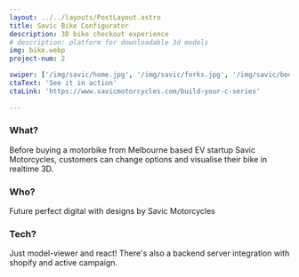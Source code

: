 ```yaml
---
layout: ../../layouts/PostLayout.astro
title: Savic Bike Configurator
description: 3D bike checkout experience
# description: platform for downloadable 3d models
img: bike.webp
project-num: 2

swiper: ['/img/savic/home.jpg', '/img/savic/forks.jpg', '/img/savic/body.jpg', '/img/savic/checkout.jpg', '/img/savic/old.jpg' ]
ctaText: 'See it in action'
ctaLink: 'https://www.savicmotorcycles.com/build-your-c-series'
 
---
```


### What?

Before buying a motorbike from Melbourne based EV startup Savic Motorcycles, customers can change options and visualise their bike in realtime 3D.


### Who?

Future perfect digital with designs by Savic Motorcycles

### Tech?

Just model-viewer and react! There's also a backend server integration with shopify and active campaign. 

